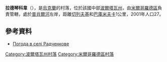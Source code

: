 {{coord|50|6|34|N|33|43|8|E|scale:100000_region:UA|display=title}}

'''拉德琴科韋'''（{{lang-uk|Радченкове}}），是[[烏克蘭|烏克蘭]]的村落，位於該國中部[[波爾塔瓦州|波爾塔瓦州]]，由[[米爾哥羅德區|米爾哥羅德區]]負責管轄，處於[[普肖爾河|普肖爾河]]左岸，距離[[切列夫基_(米爾哥羅德區)|切列夫基]]和[[巴庫米夫卡_(米爾哥羅德區)|巴庫米夫卡]]1公里，2001年人口27。

==參考資料==
* [http://weather.in.ua/ua/poltavskaja/22018 Погода в селі Радченкове] {{Wayback|url=http://weather.in.ua/ua/poltavskaja/22018 |date=20200815012215 }}

{{DEFAULTSORT:Радченкове}}
[[Category:波爾塔瓦州村落|Category:波爾塔瓦州村落]]
[[Category:米爾哥羅德區村落|Category:米爾哥羅德區村落]]


{{Poltava-geo-stub}}